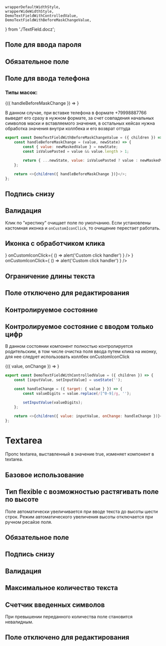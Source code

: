     wrapperDefaultWidthStyle,
    wrapperWideWidthStyle,
    DemoTextFieldWithControlledValue,
    DemoTextFieldWithBeforeMaskChangeValue,
} from './TextField.docz';

## Поле для ввода пароля

<Playground style={wrapperDefaultWidthStyle}>
    <TextField name="name" type="password"/>
</Playground>

## Обязательное поле

<Playground style={wrapperDefaultWidthStyle}>
    <TextField name="name" required label="Телефон"/>
</Playground>

## Поле для ввода телефона
### Типы масок:

<Playground>
    <div style={{ display: 'grid', gap: '35px' }}>
        <TextField
            placeholder="+7 (999) 999-99-99"
            mask="+7 (999) 999-99-99"
            maskchar="_"
            label="Обычная"
            id="2"
            inputMode="numeric"
            classes={{input: 'parent__inputClass'}}
            style={{ width: '350px' }}
        />
        <TextField
            mask="+7 (999) 999-99-99"
            maskchar="_"
            type="tel"
            autoComplete="tel"
            inputMode="tel"
            label="С автозаполнением"
            style={{ width: '350px' }}
        />
        <div>
            <DemoTextFieldWithBeforeMaskChangeValue>
                {({ handleBeforeMaskChange }) =>
                    <TextField 
                        onBeforeMaskChange={handleBeforeMaskChange} 
                        mask="+7 (999) 999-99-99" 
                        maskchar="_"
                        label="С перехватом вводимого значения"
                        style={{ width: '350px' }}
                    />
                }
            </DemoTextFieldWithBeforeMaskChangeValue>
            <p>
                В данном случае, при вставке телефона в формате +79998887766 выведет его сразу в нужном формате,
                за счет совпадения начальных символов маски и вставляемого значения, в остальных кейсах нужна обработка значения
                внутри коллбека и его возврат оттуда
            </p>
        </div>
    </div>
</Playground>

```javascript collapse=Код DemoTextFieldWithBeforeMaskChangeValue
export const DemoTextFieldWithBeforeMaskChangeValue = ({ children }) => {
    const handleBeforeMaskChange = (value, newState) => {
        const { value: newMaskedValue } = newState;
        const isValuePasted = value && value.length > 1;

        return { ...newState, value: isValuePasted ? value : newMaskedValue };
    };

    return <>{children({ handleBeforeMaskChange })}</>;
};
```

## Подпись снизу

<Playground style={wrapperDefaultWidthStyle}>
    <TextField noticeText="Comment" />
</Playground>

## Валидация
Клик по "крестику" очищает поле по умолчанию. Если установлены кастомная иконка и `onCustomIconClick`, то очищение перестает работать.

<Playground style={wrapperWideWidthStyle}>
    <TextField
        verification="error"
        noticeText="Name is required"
    />
    <TextField verification="valid" noticeText="You can write that field value is correct"/>
</Playground>

## Иконка с обработчиком клика
<Playground style={wrapperWideWidthStyle}>
    <TextField
        verification="error"
        noticeText="Error notice"
        customIcon={ <CustomIcon style={{width: "32", height: "32", display: "block", userSelect: "none"}} /> }
        onCustomIconClick={ () => alert('Custom click handler') }
    />
    <TextField
        customIcon={ <CustomIcon style={{width: "32", height: "32", display: "block", userSelect: "none"}} /> }
        onCustomIconClick={ () => alert('Custom click handler') }
    />
</Playground>

## Ограничение длины текста

<Playground style={wrapperDefaultWidthStyle}>
    <TextField maxLength={10} />
</Playground>

## Поле отключено для редактирования

<Playground style={wrapperDefaultWidthStyle}>
    <TextField disabled={true} />
</Playground>

## Контролируемое состояние

<Playground style={wrapperDefaultWidthStyle}>
    <TextField value='initial value' isControlled={true} />
</Playground>

## Контролируемое состояние с вводом только цифр
В данном состоянии компонент полностью контролируется родительским,
в том числе очистка поля ввода путем клика на иконку, для нее следует
использовать коллбек onCustomIconClick

<Playground style={wrapperDefaultWidthStyle}>
    <DemoTextFieldWithControlledValue>
        {({ value, onChange }) => <TextField value={value} onChange={onChange} isControlled={true} />}
    </DemoTextFieldWithControlledValue>
</Playground>

```javascript collapse=Код DemoControlledTextField
export const DemoTextFieldWithControlledValue = ({ children }) => {
    const [inputValue, setInputValue] = useState('');

    const handleChange = ({ target: { value } }) => {
        const valueDigits = value.replace(/[^0-9]/g, '');

        setInputValue(valueDigits);
    };

    return <>{children({ value: inputValue, onChange: handleChange })}</>;
};
```

# Textarea
Пропс textarea, выставленный в значение true, изменяет компонент в textarea.

## Базовое использование

<Playground style={wrapperDefaultWidthStyle}>
    <TextField name="name" textarea placeholder="placeholder"/>
</Playground>

## Тип flexible с возможностью растягивать поле по высоте
Поле автоматически увеличивается при вводе текста до высоты шести строк.
Режим автоматического увеличения высоты отключается при ручном ресайзе поля.

<Playground style={wrapperDefaultWidthStyle}>
    <TextField name="name" textarea="flexible"/>
</Playground>

## Обязательное поле

<Playground style={wrapperDefaultWidthStyle}>
    <TextField
        label="Required field"
        textarea
        required
        classes={{input: 'parent__inputClass'}}
    />
</Playground>

## Подпись снизу

<Playground style={wrapperDefaultWidthStyle}>
    <TextField
        noticeText="Comment"
        textarea
    />
</Playground>

## Валидация

<Playground style={wrapperWideWidthStyle}>
    <TextField
        verification="error"
        noticeText="Name is required"
        textarea
    />
    <TextField
        verification="valid"
        noticeText="Field passed validation"
        textarea
    />
</Playground>

## Максимальное количество текста

<Playground style={wrapperDefaultWidthStyle}>
    <TextField maxLength={10} textarea isControlled={false}/>
</Playground>

## Счетчик введенных символов
При превышении переданного количества поле становится невалидным.

<Playground style={wrapperWideWidthStyle}>
    <TextField symbolCounter={10} textarea value="Иванов Ива"/>
    <TextField symbolCounter={10} textarea value="Иванов Иван Иванович"/>
</Playground>

## Поле отключено для редактирования

<Playground style={wrapperDefaultWidthStyle}>
    <TextField
        disabled
        textarea
        value='disabled'
    />
</Playground>
